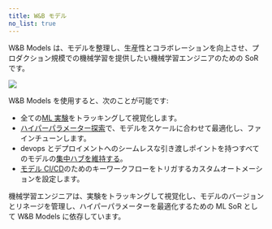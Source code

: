 ```yaml
---
title: W&B モデル
no_list: true
---
```


W&B Models は、モデルを整理し、生産性とコラボレーションを向上させ、プロダクション規模での機械学習を提供したい機械学習エンジニアのための SoR です。

<Frame>
    <img src="/images/general/architecture.png"  />
</Frame>

W&B Models を使用すると、次のことが可能です:

- 全ての[ML 実験](/ja/models/track/)をトラッキングして視覚化します。
- [ハイパーパラメーター探索](/ja/models/sweeps/)で、モデルをスケールに合わせて最適化し、ファインチューンします。
- devops とデプロイメントへのシームレスな引き渡しポイントを持つすべてのモデルの[集中ハブを維持する](/ja/models/core/registry/)。
- [モデル CI/CD](/ja/models/core/automations/)のためのキーワークフローをトリガするカスタムオートメーションを設定します。

機械学習エンジニアは、実験をトラッキングして視覚化し、モデルのバージョンとリネージを管理し、ハイパーパラメーターを最適化するための ML SoR として W&B Models に依存しています。